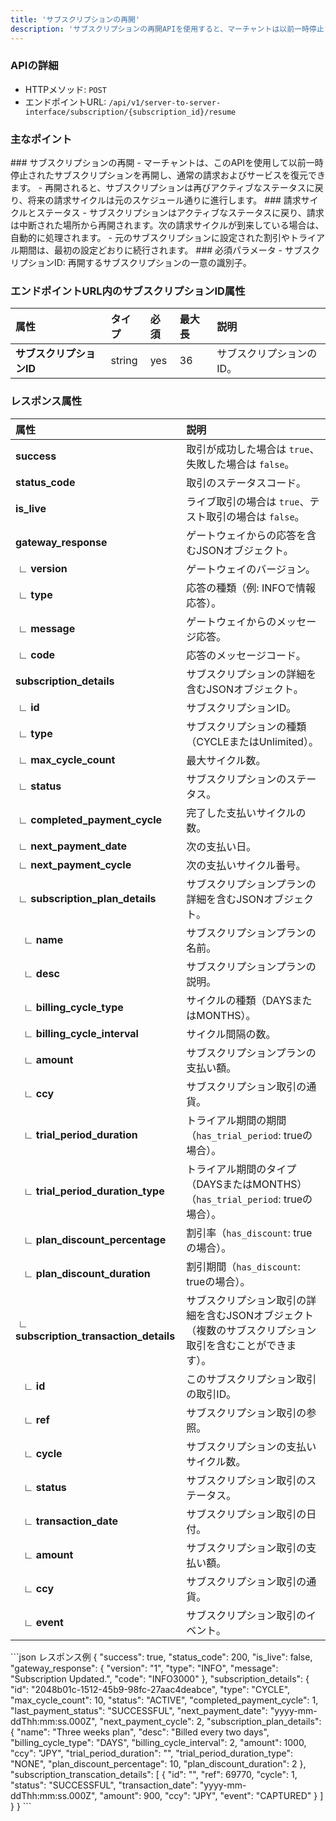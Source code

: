```yaml
---
title: 'サブスクリプションの再開'
description: 'サブスクリプションの再開APIを使用すると、マーチャントは以前一時停止されたサブスクリプションを再アクティブ化し、顧客の請求サイクルおよび関連サービスを再開できます。'
---
```


### APIの詳細
- HTTPメソッド: `POST`
- エンドポイントURL: `/api/v1/server-to-server-interface/subscription/{subscription_id}/resume`

### 主なポイント
<Info>
### サブスクリプションの再開
- マーチャントは、このAPIを使用して以前一時停止されたサブスクリプションを再開し、通常の請求およびサービスを復元できます。
- 再開されると、サブスクリプションは再びアクティブなステータスに戻り、将来の請求サイクルは元のスケジュール通りに進行します。
### 請求サイクルとステータス
- サブスクリプションはアクティブなステータスに戻り、請求は中断された場所から再開されます。次の請求サイクルが到来している場合は、自動的に処理されます。
- 元のサブスクリプションに設定された割引やトライアル期間は、最初の設定どおりに続行されます。
### 必須パラメータ
- サブスクリプションID: 再開するサブスクリプションの一意の識別子。
</Info>

### エンドポイントURL内のサブスクリプションID属性

| **属性**         | **タイプ**       | **必須**      | **最大長**    | **説明**                                                                 |
|:-----------------|:-----------------|:--------------|:---------------|:--------------------------------------------------------------------------------|
| **サブスクリプションID**    | string    | yes           | 36             | サブスクリプションのID。                    |

### レスポンス属性

| **属性**       | **説明**                                                                 |
|:---------------------|:--------------------------------------------------------------------------------|
| **success**                       | 取引が成功した場合は `true`、失敗した場合は `false`。                                                                 |
| **status_code**                   | 取引のステータスコード。                                                                                            |
| **is_live**                       | ライブ取引の場合は `true`、テスト取引の場合は `false`。                                                               |
| **gateway_response**              | ゲートウェイからの応答を含むJSONオブジェクト。                                                                        |
|  ∟ **version**                    | ゲートウェイのバージョン。                                                                                                    |
|  ∟ **type**                       | 応答の種類（例: INFOで情報応答）。                                                                         |
|  ∟ **message**                    | ゲートウェイからのメッセージ応答。                                                                                         |
|  ∟ **code**                       | 応答のメッセージコード。                                                                                                  |
| **subscription_details**          | サブスクリプションの詳細を含むJSONオブジェクト。                                                                                 |
|  ∟ **id**                         | サブスクリプションID。                                                                                                           |
|  ∟ **type**                       | サブスクリプションの種類（CYCLEまたはUnlimited）。                                                                                 |
|  ∟ **max_cycle_count**            | 最大サイクル数。                                                                                                  |
|  ∟ **status**                     | サブスクリプションのステータス。                                                                                                |
|  ∟ **completed_payment_cycle**    | 完了した支払いサイクルの数。                                                                                        |
|  ∟ **next_payment_date**          | 次の支払い日。                                                                                     |
|  ∟ **next_payment_cycle**         | 次の支払いサイクル番号。                                                                                                 |
|  ∟ **subscription_plan_details**  | サブスクリプションプランの詳細を含むJSONオブジェクト。                                                                            |
|    ∟ **name**                     | サブスクリプションプランの名前。                                                                                             |
|    ∟ **desc**                     | サブスクリプションプランの説明。                                                                                      |
|    ∟ **billing_cycle_type**       | サイクルの種類（DAYSまたはMONTHS）。                                                                                                |
|    ∟ **billing_cycle_interval**   | サイクル間隔の数。                                                                                                 |
|    ∟ **amount**                   | サブスクリプションプランの支払い額。                                                                                   |
|    ∟ **ccy**                      | サブスクリプション取引の通貨。                                                                                  |
|    ∟ **trial_period_duration**    | トライアル期間の期間（`has_trial_period`: trueの場合）。                                                                        |
|    ∟ **trial_period_duration_type** | トライアル期間のタイプ（DAYSまたはMONTHS）（`has_trial_period`: trueの場合）。                                                           |
|    ∟ **plan_discount_percentage** | 割引率（`has_discount`: trueの場合）。                                                                          |
|    ∟ **plan_discount_duration**   | 割引期間（`has_discount`: trueの場合）。                                                                            |
|  ∟ **subscription_transaction_details** | サブスクリプション取引の詳細を含むJSONオブジェクト（複数のサブスクリプション取引を含むことができます）。              |
|    ∟ **id**                       | このサブスクリプション取引の取引ID。                                                                           |
|    ∟ **ref**                      | サブスクリプション取引の参照。                                                                                 |
|    ∟ **cycle**                    | サブスクリプションの支払いサイクル数。                                                                              |
|    ∟ **status**                   | サブスクリプション取引のステータス。                                                                                    |
|    ∟ **transaction_date**         | サブスクリプション取引の日付。                                                                                      |
|    ∟ **amount**                   | サブスクリプション取引の支払い額。                                                                            |
|    ∟ **ccy**                      | サブスクリプション取引の通貨。                                                                                  |
|    ∟ **event**                    | サブスクリプション取引のイベント。                                                                                           |



<ResponseExample>
```json レスポンス例
{
    "success": true,
    "status_code": 200,
    "is_live": false,
    "gateway_response": {
        "version": "1",
        "type": "INFO",
        "message": "Subscription Updated.",
        "code": "INFO3000"
    },
    "subscription_details": {
        "id": "2048b01c-1512-45b9-98fc-27aac4deabce",
        "type": "CYCLE",
        "max_cycle_count": 10,
        "status": "ACTIVE",
        "completed_payment_cycle": 1,
        "last_payment_status": "SUCCESSFUL",
        "next_payment_date": "yyyy-mm-ddThh:mm:ss.000Z",
        "next_payment_cycle": 2,
        "subscription_plan_details": {
            "name": "Three weeks plan",
            "desc": "Billed every two days",
            "billing_cycle_type": "DAYS",
            "billing_cycle_interval": 2,
            "amount": 1000,
            "ccy": "JPY",
            "trial_period_duration": "",
            "trial_period_duration_type": "NONE",
            "plan_discount_percentage": 10,
            "plan_discount_duration": 2
        },
        "subscription_transcation_details": [
            {
                "id": "<subscription_transcation_id>",
                "ref": 69770,
                "cycle": 1,
                "status": "SUCCESSFUL",
                "transaction_date": "yyyy-mm-ddThh:mm:ss.000Z",
                "amount": 900,
                "ccy": "JPY",
                "event": "CAPTURED"
            }
        ]
    }
}
```
</ResponseExample>